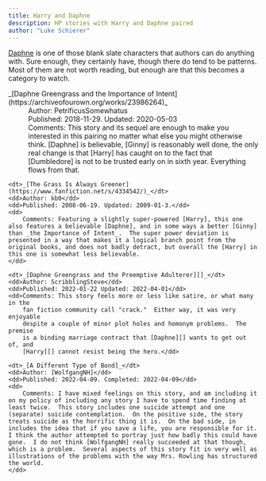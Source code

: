 ```yaml
---
title: Harry and Daphne
description: HP stories with Harry and Daphne paired
author: "Luke Schierer"
---
```


[Daphne][] is one of those blank slate characters that authors can do anything
with.  Sure enough, they certainly have, though there do tend to be patterns.
Most of them are not worth reading, but enough are that this becomes a category
to watch.

<dl>
    <dt>_[Daphne Greengrass and the Importance of Intent](https://archiveofourown.org/works/23986264)_</dt>
    <dd>Author: PetrificusSomewhatus</dd>
    <dd>Published: 2018-11-29. Updated: 2020-05-03</dd>
    <dd>Comments: This story and its sequel are enough to make you interested in
        this pairing no matter what else you might otherwise think.  [Daphne] is
        believable, [Ginny] is reasonably well done, the only real change is that
        [Harry] has caught on to the fact that [Dumbledore] is not to be trusted early
        on in sixth year.  Everything flows from that.</dd>

    <dt>_[The Grass Is Always Greener](https://www.fanfiction.net/s/4334542/)_</dt>
    <dd>Author: kb0</dd>
    <dd>Published: 2008-06-19. Updated: 2009-01-3.</dd>
    <dd>
        Comments: Featuring a slightly super-powered [Harry], this one also features a believable [Daphne], and in some ways a better [Ginny] than _the Importance of Intent_.  The super power deviation is presented in a way that makes it a logical branch point from the original books, and does not badly detract, but overall the [Harry] in this one is somewhat less believable.
    </dd>

    <dt>_[Daphne Greengrass and the Preemptive Adulterer][]_</dt>
    <dd>Author: ScribblingSteve</dd>
    <dd>Published: 2022-01-22 Updated: 2022-04-01</dd>
    <dd>Comments: This story feels more or less like satire, or what many in the
        fan fiction community call "crack."  Either way, it was very enjoyable
        despite a couple of minor plot holes and homonym problems.  The premise
        is a binding marriage contract that [Daphne][] wants to get out of, and
        [Harry][] cannot resist being the hero.</dd>

    <dt>_[A Different Type of Bond]_</dt>
    <dd>Author: [WolfgangNH]</dd>
    <dd>Published: 2022-04-09. Completed: 2022-04-09</dd>
    <dd>
        Comments: I have mixed feelings on this story, and am including it on my policy of including any story I have to spend time finding at least twice.  This story includes one suicide attempt and one (separate) suicide contemplation.  On the positive side, the story treats suicide as the horrific thing it is.  On the bad side, in includes the idea that if you save a life, you are responsible for it.  I think the author attempted to portray just how badly this could have gone.  I do not think [WolfgangNH] really succeeded at that though, which is a problem.  Several aspects of this story fit in very well as illustrations of the problems with the way Mrs. Rowling has structured the world. 
    </dd>
</dl>

[WolfgangNH]: https://archiveofourown.org/users/WolfgangNH/

[A Different Type of Bond]: https://archiveofourown.org/works/38269633

[Daphne Greengrass and the Preemptive Adulterer]: <https://archiveofourown.org/works/36587794>

[Harry]: </harrypedia/people/potter/harry_james>

[Daphne]: </harrypedia/people/greengrass/daphne>

[Ginny]: </harrypedia/people/weasley/ginevra_molly>

[Dumbledore]: </harrypedia/people/dumbledore/albus_percival_wulfric_brian>
